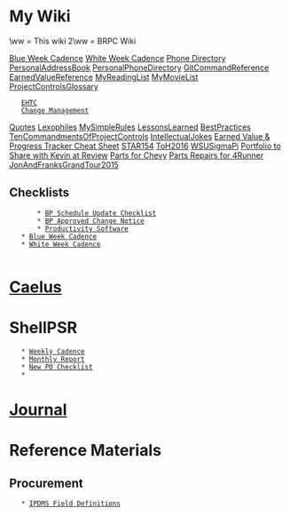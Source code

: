 = My Wiki =
\ww  = This wiki
2\ww = BRPC Wiki

[[Blue Week Cadence]]
[[White Week Cadence]]
[[Phone Directory]]
[[PersonalAddressBook]]
[[PersonalPhoneDirectory]]
[[GitCommandReference]]
[[EarnedValueReference]]
[[MyReadingList]]
[[MyMovieList]]
[[ProjectControlsGlossary]]
	[[EHTC]]
	[[Change Management]]
[[Quotes]]
[[Lexophiles]]
[[MySimpleRules]]
[[LessonsLearned]]
[[BestPractices]]
[[TenCommandmentsOfProjectControls]]
[[IntellectualJokes]]
[[Earned Value & Progress Tracker Cheat Sheet]]
[[STAR154]]
[[ToH2016]]
[[WSUSigmaPi]]
[[Portfolio to Share with Kevin at Review]]
[[Parts for Chevy]]
[[Parts Repairs for 4Runner]]
[[JonAndFranksGrandTour2015]]

	

	
== Checklists ==
        * [[BP Schedule Update Checklist|BP Schedule Update Checklist]]
        * [[Approved Change Notice|BP Approved Change Notice]]
        * [[Productivity Software]]
	* [[Blue Week Cadence]]
	* [[White Week Cadence]]
        
= [[Caelus]] =

= ShellPSR =
	* [[Weekly Cadence]]
	* [[Monthly Report]]
	* [[New PO Checklist]]
	* 

= [[/diary/diary|Journal]] =

= Reference Materials =

== Procurement ==
	* [[file:///P:/Purchasing/IPDMS/Field Descriptions IPDMS.pdf|IPDMS Field Definitions]]
